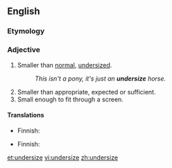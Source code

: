 ==English==

===Etymology===
{{prefix|under|size}}

===Adjective===
{{en-adj}}

# Smaller than [[normal]], [[undersized]].
#:''This isn't a pony, it's just an '''undersize''' horse.''
# Smaller than appropriate, expected or sufficient.
# Small enough to fit through a screen.

====Translations====
{{trans-top|undersized}}
* Finnish: {{t-|fi|alimittainen}}
{{trans-mid}}
{{trans-bottom}}

{{trans-top|smaller than appropriate}}
* Finnish: {{t-|fi|alimittainen}}
{{trans-mid}}
{{trans-bottom}}

{{trans-top|small enough}}
{{trans-mid}}
{{trans-bottom}}

[[et:undersize]]
[[vi:undersize]]
[[zh:undersize]]